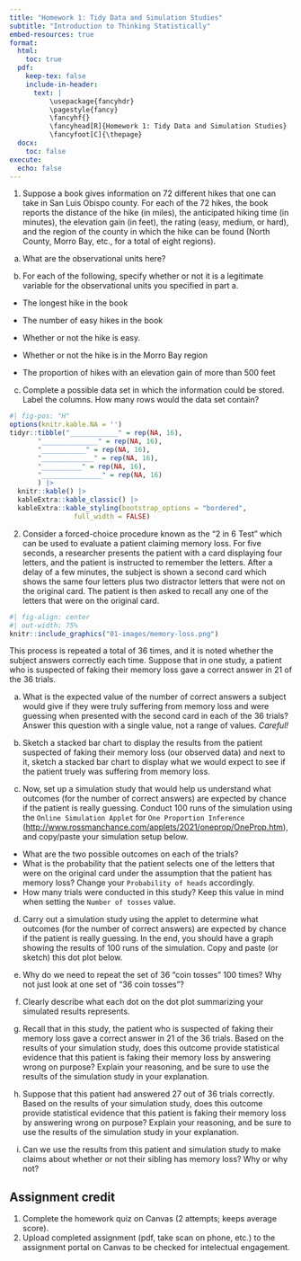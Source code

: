 ```yaml
---
title: "Homework 1: Tidy Data and Simulation Studies"
subtitle: "Introduction to Thinking Statistically"
embed-resources: true
format:
  html:
    toc: true
  pdf:
    keep-tex: false
    include-in-header:
      text: |
          \usepackage{fancyhdr}
          \pagestyle{fancy}
          \fancyhf{}
          \fancyhead[R]{Homework 1: Tidy Data and Simulation Studies}
          \fancyfoot[C]{\thepage}
  docx:
    toc: false
execute:
  echo: false
---
```


1.	Suppose a book gives information on 72 different hikes that one can take in San Luis Obispo county. For each of the 72 hikes, the book reports the distance of the hike (in miles), the anticipated hiking time (in minutes), the elevation gain (in feet), the rating (easy, medium, or hard), and the region of the county in which the hike can be found (North County, Morro Bay, etc., for a total of eight regions).

a.	What are the observational units here?

\vspace{0.5in}

b.	For each of the following, specify whether or not it is a legitimate variable for the observational units you specified in part a.

+ The longest hike in the book

\vspace{0.1in}

+ The number of easy hikes in the book

\vspace{0.1in}

+ Whether or not the hike is easy.

\vspace{0.1in}

+ Whether or not the hike is in the Morro Bay region

\vspace{0.1in}

+ The proportion of hikes with an elevation gain of more than 500 feet

\vspace{0.1in}

c. Complete a possible data set in which the information could be stored. Label the columns. How many rows would the data set contain?

```r
#| fig-pos: "H"
options(knitr.kable.NA = '')
tidyr::tibble("____________" = rep(NA, 16),
       "______________" = rep(NA, 16),
       "___________" = rep(NA, 16),
       "_____________" = rep(NA, 16),
       "__________" = rep(NA, 16),
       "_______________" = rep(NA, 16)
       ) |> 
  knitr::kable() |> 
  kableExtra::kable_classic() |> 
  kableExtra::kable_styling(bootstrap_options = "bordered",
                full_width = FALSE)
```

2.	Consider a forced-choice procedure known as the “2 in 6 Test” which can be used to evaluate a patient claiming memory loss. For five seconds, a researcher presents the patient with a card displaying four letters, and the patient is instructed to remember the letters. After a delay of a few minutes, the subject is shown a second card which shows the same four letters plus two distractor letters that were not on the original card. The patient is then asked to recall any one of the letters that were on the original card.

```r
#| fig-align: center
#| out-width: 75%
knitr::include_graphics("01-images/memory-loss.png")
```
  
This process is repeated a total of 36 times, and it is noted whether the subject answers correctly each time. Suppose that in one study, a patient who is suspected of faking their memory loss gave a correct answer in 21 of the 36 trials.

a.	What is the expected value of the number of correct answers a subject would give if they were truly suffering from memory loss and were guessing when presented with the second card in each of the 36 trials? Answer this question with a single value, not a range of values. *Careful!*

\vspace{0.5in}

b. Sketch a stacked bar chart to display the results from the patient suspected of faking their memory loss (our observed data) and next to it, sketch a stacked bar chart to display what we would expect to see if the patient truely was suffering from memory loss.

\vspace{3in}

c.	Now, set up a simulation study that would help us understand what outcomes (for the number of correct answers) are expected by chance if the patient is really guessing. Conduct 100 runs of the simulation using the `Online Simulation Applet` for `One Proportion Inference` (<http://www.rossmanchance.com/applets/2021/oneprop/OneProp.htm>), and copy/paste your simulation setup below.

+ What are the two possible outcomes on each of the trials?
+ What is the probability that the patient selects one of the letters that were on the original card under the assumption that the patient has memory loss?  Change your `Probability of heads` accordingly.
+ How many trials were conducted in this study?  Keep this value in mind when setting the `Number of tosses` value.

d.	Carry out a simulation study using the applet to determine what outcomes (for the number of correct answers) are expected by chance if the patient is really guessing. In the end, you should have a graph showing the results of 100 runs of the simulation. Copy and paste (or sketch) this dot plot below. 

\vspace{2in}

e. Why do we need to repeat the set of 36 "coin tosses" 100 times? Why not just look at one set of "36 coin tosses"?

\vspace{0.5in}

f.	Clearly describe what each dot on the dot plot summarizing your simulated results represents. 

\vspace{0.5in}

g.	Recall that in this study, the patient who is suspected of faking their memory loss gave a correct answer in 21 of the 36 trials. Based on the results of your simulation study, does this outcome provide statistical evidence that this patient is faking their memory loss by answering wrong on purpose? Explain your reasoning, and be sure to use the results of the simulation study in your explanation.

\vspace{0.5in}

h. Suppose that this patient had answered 27 out of 36 trials correctly. Based on the results of your simulation study, does this outcome provide statistical evidence that this patient is faking their memory loss by answering wrong on purpose? Explain your reasoning, and be sure to use the results of the simulation study in your explanation.

\vspace{0.5in}

i. Can we use the results from this patient and simulation study to make claims about whether or not their sibling has memory loss? Why or why not?

\vspace{0.5in}

::: callout-caution
## Assignment credit
1. Complete the homework quiz on Canvas (2 attempts; keeps average score).
2. Upload completed assignment (pdf, take scan on phone, etc.) to the assignment portal on Canvas to be checked for intelectual engagement.
:::

